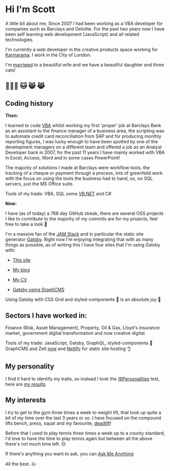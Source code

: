 # Hi I'm Scott

<!-- updated date: 2019-12-07 -->

A little bit about me, Since 2007 I had been working as a VBA
developer for companies such as Barclays and Deloitte. For the past
two years now I have been self learning web development (JavaScript)
and all related technologies.

I'm currently a web developer in the creative products space working
for [Karmarama]. I work in the City of London.

I'm [marriwed] to a beautiful wife and we have a beautiful daughter
and three cats!

## 👨‍👩‍👧 🐱 😸 😹

## Coding history

**Then:**

I learned to code [VBA] whilst working my first 'proper' job at
Barclays Bank as an assistant to the finance manager of a business
area, the scripting was to automate credit card reconciliation from
SAP and for producing monthly reporting figures, I was lucky enough to
have been spotted by one of the development managers on a different
team and offered a job as an Analyst Developer back in 2007, for the
past 11 years I have mainly worked with VBA in Excel, Access, Word and
in some cases PowerPoint!

The majority of solutions I made at Barclays were workflow tools, the
tracking of a cheque or payment through a process, lots of greenfeild
work with the focus on using the tools the business had to hand, so,
no SQL servers, just the MS Office suite.

Tools of my trade: VBA, SQL some [VB.NET] and C#

**Now:**

I have (as of today) a 768 day GitHub streak, there are several OSS
projects I like to contribute to the majority of my commits are for my
projects, feel free to take a look 👀

I'm a massive fan of the [JAM Stack] and in particular the static site
generator [Gatsby]. Right now I'm enjoying integrating that with as
many things as possible, as of writing this I have four sites that I'm
using Gatsby with:

- [This site]

- [My blog]

- [My CV]

- [Gatsby using GraphCMS]

Using Gatsby with CSS Grid and styled-components 💅 is an absolute joy
💜

## Sectors I have worked in:

Finance (Risk, Asset Management), Property, Oil & Gas, Lloyd's
insurance market, government digital transformation and now creative
digital.

Tools of my trade: JavaScript, Gatsby, GraphQL, styled-components 💅
GraphCMS and Zeit [now] and [Netlify] for static site hosting 👌

## My personality

I find it hard to identify my traits, so instead I took the
[16Personalities] test, here are [my results]

## My interests

I try to get to the gym three times a week to weight lift, that took
up quite a bit of my time over the last 3 years or so. I have focused
on the compound lifts bench, press, squat and my favourite,
[deadlift]!

Before that I used to play tennis three times a week up to a county
standard, I'd love to have the time to play tennis again but between
all the above there's not much time left. 🙃

If there's anything you want to ask, you can [Ask Me Anything]

All the best. 👍

<!-- Links -->

[karmarama]: https://karmarama.com
[marriwed]: # 'I know how to spell "married" yes 🙃'
[vba]: https://en.wikipedia.org/wiki/Visual_Basic_for_Applications
[vb.net]: # '💻 💻 💻 💻 💻 💻 💻 💻 💻 '
[now]: https://zeit.co/now
[gatsby]: https://www.gatsbyjs.org/
[teh]: # 'I know how to spell "the", not a typo 🙃'
[this site]: https://scottspence.me
[my blog]: https://blog.scottspence.me
[my cv]: https://cv.scottspence.me
[gatsby using graphcms]:
  https://github.com/spences10/gatsby-using-graphcms
[deadlift]: https://www.youtube.com/watch?v=b8sadCd7Lhc
[react static]: https://react-static.js.org/
[ask me anything]: https://github.com/spences10/ama
[16personalities]: https://www.16personalities.com/
[my results]: https://www.16personalities.com/profiles/ba01a67248b68
[netlify]: http://netlify.com/
[jam stack]: https://jamstack.org/
